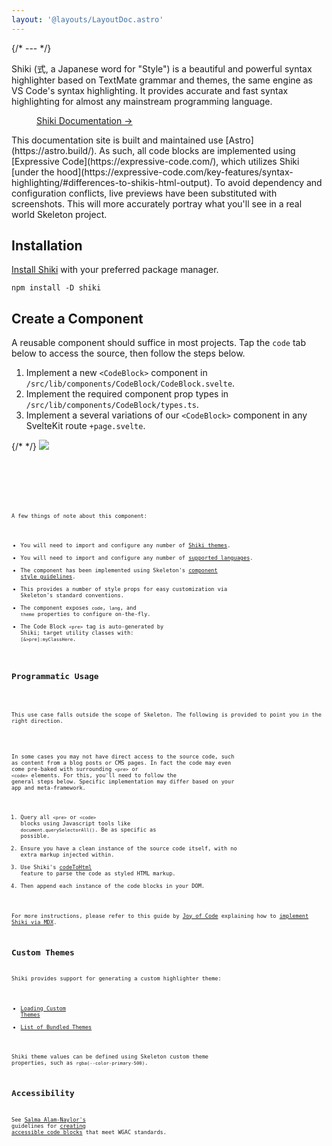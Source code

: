```yaml
---
layout: '@layouts/LayoutDoc.astro'
---
```




{/* --- */}

<p class="type-scale-5">Shiki (式, a Japanese word for "Style") is a beautiful and powerful syntax highlighter based on TextMate grammar and themes, the same engine as VS Code's syntax highlighting. It provides accurate and fast syntax highlighting for almost any mainstream programming language.</p>

<figure class="card-filled-enhanced flex justify-center gap-4 p-8">
	<a href="https://shiki.style/" target="_blank" class="btn preset-filled">
		Shiki Documentation &rarr;
	</a>
</figure>

<div class="card preset-outlined-warning-500 p-8 space-y-8">
	<p>This documentation site is built and maintained use [Astro](https://astro.build/). As such, all code blocks are implemented using [Expressive Code](https://expressive-code.com/), which utilizes Shiki [under the hood](https://expressive-code.com/key-features/syntax-highlighting/#differences-to-shikis-html-output). To avoid dependency and configuration conflicts, live previews have been substituted with screenshots. This will more accurately portray what you'll see in a real world Skeleton project.</p>
</div>

## Installation

[Install Shiki](https://shiki.style/guide/install) with your preferred package manager.

```console
npm install -D shiki
```

## Create a Component

A reusable component should suffice in most projects. Tap the `code` tab below to access the source, then follow the steps below.

1. Implement a new `<CodeBlock>` component in `/src/lib/components/CodeBlock/CodeBlock.svelte`.
2. Implement the required component prop types in `/src/lib/components/CodeBlock/types.ts`.
3. Implement a several variations of our `<CodeBlock>` component in any SvelteKit route `+page.svelte`.

<Preview client:load>
	<Fragment slot="preview">
		{/* <ExamplePopover client:load /> */}
		<img src="https://i.imgur.com/Dw4ctwQ.png" class="w-full" />
	</Fragment>
	<Fragment slot="code">
		<div class="space-y-4">
			<Code code={SvelteComponentRaw} lang="svelte" title="CodeBlock.svelte" />
			<Code code={SvelteTypeRaw} lang="ts" title="types.ts" />
			<Code code={SveltePageRaw} lang="svelte" title="+page.svelte" />
		</div>
	</Fragment>
</Preview>

A few things of note about this component:

- You will need to import and configure any number of [Shiki themes](https://shiki.style/themes).
- You will need to import and configure any number of [supported languages](https://shiki.style/languages).
- The component has been implemented using Skeleton's [component style guidelines](http://localhost:4321/docs/resources/contribute/components).
- This provides a number of style props for easy customization via Skeleton's standard conventions.
- The component exposes `code`, `lang`, and `theme` properties to configure on-the-fly.
- The Code Block `<pre>` tag is auto-generated by Shiki; target utility classes with: `[&>pre]:myClassHere`.

## Programmatic Usage

<div class="card preset-outlined-warning-500 p-8 space-y-8">
	<p>This use case falls outside the scope of Skeleton. The following is provided to point you in the right direction.</p>
</div>

In some cases you may not have direct access to the source code, such as content from a blog posts or CMS pages. In fact the code may even come pre-baked with surrounding `<pre>` or `<code>` elements. For this, you'll need to follow the general steps below. Specific implementation may differ based on your app and meta-framework.

1. Query all `<pre>` or `<code>` blocks using Javascript tools like `document.querySelectorAll()`. Be as specific as possible.
2. Ensure you have a clean instance of the source code itself, with no extra markup injected within.
3. Use Shiki's [codeToHtml](https://shiki.style/guide/install#shorthands) feature to parse the code as styled HTML markup.
4. Then append each instance of the code blocks in your DOM.

For more instructions, please refer to this guide by [Joy of Code](https://joyofcode.xyz/) explaining how to [implement Shiki via MDX](https://joyofcode.xyz/sveltekit-markdown-blog#using-components-inside-markdown).

## Custom Themes

Shiki provides support for generating a custom highlighter theme:

- [Loading Custom Themes](https://shiki.style/guide/load-theme)
- [List of Bundled Themes](https://shiki.style/themes)

Shiki theme values can be defined using Skeleton custom theme properties, such as `rgba(--color-primary-500)`.

## Accessibility

See [Salma Alam-Naylor's](https://whitep4nth3r.com/about/) guidelines for [creating accessible code blocks](https://whitep4nth3r.com/blog/how-to-make-your-code-blocks-accessible-on-your-website/) that meet WGAC standards.
